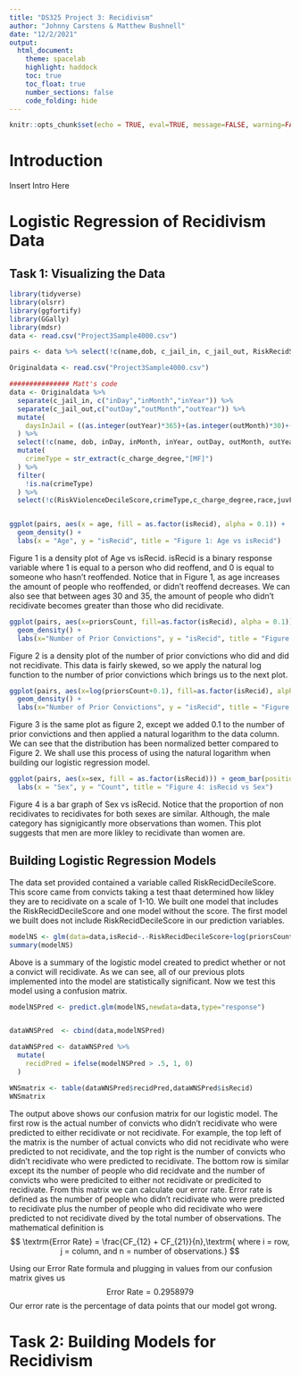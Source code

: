 ```yaml
---
title: "DS325 Project 3: Recidivism"
author: "Johnny Carstens & Matthew Bushnell"
date: "12/2/2021"
output:
  html_document:
    theme: spacelab
    highlight: haddock
    toc: true
    toc_float: true
    number_sections: false
    code_folding: hide
---
```

```r
knitr::opts_chunk$set(echo = TRUE, eval=TRUE, message=FALSE, warning=FALSE)
```


# Introduction
Insert Intro Here

# Logistic Regression of Recidivism Data
## Task 1: Visualizing the Data


```r
library(tidyverse)
library(olsrr)
library(ggfortify)
library(GGally)
library(mdsr)
data <- read.csv("Project3Sample4000.csv")

pairs <- data %>% select(!c(name,dob, c_jail_in, c_jail_out, RiskRecidScreeningDate,c_charge_desc))

Originaldata <- read.csv("Project3Sample4000.csv")

############### Matt's code
data <- Originaldata %>%
  separate(c_jail_in, c("inDay","inMonth","inYear")) %>%
  separate(c_jail_out,c("outDay","outMonth","outYear")) %>%
  mutate(
    daysInJail = ((as.integer(outYear)*365)+(as.integer(outMonth)*30)+(as.integer(outDay)))-((as.integer(inYear)*365)+(as.integer(inMonth)*30)+(as.integer(inDay)))
  ) %>%
  select(!c(name, dob, inDay, inMonth, inYear, outDay, outMonth, outYear, RiskRecidScreeningDate, c_charge_desc)) %>%
  mutate(
    crimeType = str_extract(c_charge_degree,"[MF]")
  ) %>%
  filter(
    !is.na(crimeType)
  ) %>%
  select(!c(RiskViolenceDecileScore,crimeType,c_charge_degree,race,juvFelonyCount,juvMisdemeanerCount,juvOtherCount,ageCat,days_b_screening_arrest,c_days_from_compas,RiskRecidScoreLevel,RiskViolenceScoreLevel))


ggplot(pairs, aes(x = age, fill = as.factor(isRecid), alpha = 0.1)) + 
  geom_density() + 
  labs(x = "Age", y = "isRecid", title = "Figure 1: Age vs isRecid")
```

Figure 1 is a density plot of Age vs isRecid. isRecid is a binary response variable where 1 is equal to a person who did reoffend, and 0 is equal to someone who hasn't reoffended. Notice that in Figure 1, as age increases the amount of people who reoffended, or didn't reoffend decreases. We can also see that between ages 30 and 35, the amount of people who didn't recidivate becomes greater than those who did recidivate. 

```r
ggplot(pairs, aes(x=priorsCount, fill=as.factor(isRecid), alpha = 0.1)) + 
  geom_density() + 
  labs(x="Number of Prior Convictions", y = "isRecid", title = "Figure 2: isRecid vs Number of Prior Convictions")
```

Figure 2 is a density plot of the number of prior convictions who did and did not recidivate. This data is fairly skewed, so we apply the natural log function to the number of prior convictions which brings us to the next plot. 

```r
ggplot(pairs, aes(x=log(priorsCount+0.1), fill=as.factor(isRecid), alpha = 0.1)) + 
  geom_density() + 
  labs(x="Number of Prior Convictions", y = "isRecid", title = "Figure 3: isRecid vs Number of Prior Convictions")
```

Figure 3 is the same plot as figure 2, except we added 0.1 to the number of prior convictions and then applied a natural logarithm to the data column. We can see that the distribution has been normalized better compared to Figure 2. We shall use this process of using the natural logarithm when building our logistic regression model. 

```r
ggplot(pairs, aes(x=sex, fill = as.factor(isRecid))) + geom_bar(position = "dodge") + 
  labs(x = "Sex", y = "Count", title = "Figure 4: isRecid vs Sex")
```

Figure 4 is a bar graph of Sex vs isRecid. Notice that the proportion of non recidivates to recidivates for both sexes are similar. Although, the male category has signigicantly more observations than women. This plot suggests that men are more likley to recidivate than women are. 

## Building Logistic Regression Models
The data set provided contained a variable called RiskRecidDecileScore. This score came from convicts taking a test thaat determined how likley they are to recidivate on a scale of 1-10. We built one model that includes the RiskRecidDecileScore and one model without the score. 
The first model we built does not include RiskRecidDecileScore in our prediction variables. 

```r
modelNS <- glm(data=data,isRecid~.-RiskRecidDecileScore+log(priorsCount+.1)-priorsCount,family="binomial")
summary(modelNS)
```

Above is a summary of the logistic model created to predict whether or not a convict will recidivate. As we can see, all of our previous plots implemented into the model are statistically significant. Now we test this model using a confusion matrix. 

```r
modelNSPred <- predict.glm(modelNS,newdata=data,type="response")


dataWNSPred  <- cbind(data,modelNSPred)

dataWNSPred <- dataWNSPred %>%
  mutate(
    recidPred = ifelse(modelNSPred > .5, 1, 0)
  )

WNSmatrix <- table(dataWNSPred$recidPred,dataWNSPred$isRecid)
WNSmatrix

```

The output above shows our confusion matrix for our logistic model. The first row is the actual number of convicts who didn't recidivate who were predicted to either recidivate or not recidivate. For example, the top left of the matrix is the number of actual convicts who did not recidivate who were predicted to not recidivate, and the top right is the number of convicts who didn't recidivate who were predicted to recidivate. The bottom row is similar except its the number of people who did recidvate and the number of convicts who were predicited to either not recidivate or predicited to recidivate. From this matrix we can calculate our error rate. Error rate is defined as the number of people who didn't recidivate who were predicted to recidivate plus the number of people who did recidivate who were predicted to not recidivate dived by the total number of observations. The mathematical definition is 
$$ 
\textrm{Error Rate} = \frac{CF_{12} + CF_{21}}{n},\textrm{ where i = row, j = column, and n = number of observations.}
$$ 

Using our Error Rate formula and plugging in values from our confusion matrix gives us 
$$
\textrm{Error Rate} = 0.2958979	
$$
Our error rate is the percentage of data points that our model got wrong. 

# Task 2: Building Models for Recidivism


